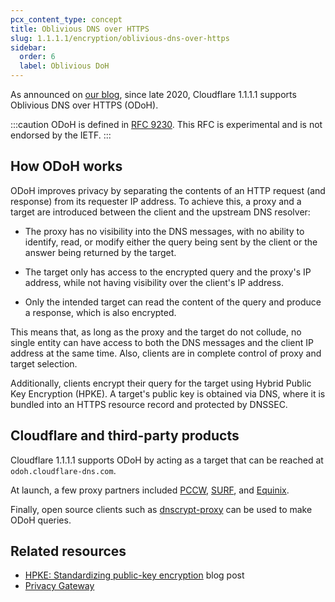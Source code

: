 ```yaml
---
pcx_content_type: concept
title: Oblivious DNS over HTTPS
slug: 1.1.1.1/encryption/oblivious-dns-over-https
sidebar:
  order: 6
  label: Oblivious DoH
---
```


As announced on [our blog](https://blog.cloudflare.com/oblivious-dns/), since late 2020, Cloudflare 1.1.1.1 supports Oblivious DNS over HTTPS (ODoH).

:::caution
ODoH is defined in [RFC 9230](https://www.rfc-editor.org/rfc/rfc9230.html). This RFC is experimental and is not endorsed by the IETF.
:::

## How ODoH works

ODoH improves privacy by separating the contents of an HTTP request (and response) from its requester IP address. To achieve this, a proxy and a target are introduced between the client and the upstream DNS resolver:

- The proxy has no visibility into the DNS messages, with no ability to identify, read, or modify either the query being sent by the client or the answer being returned by the target.

- The target only has access to the encrypted query and the proxy's IP address, while not having visibility over the client's IP address.

- Only the intended target can read the content of the query and produce a response, which is also encrypted.

This means that, as long as the proxy and the target do not collude, no single entity can have access to both the DNS messages and the client IP address at the same time. Also, clients are in complete control of proxy and target selection.

Additionally, clients encrypt their query for the target using Hybrid Public Key Encryption (HPKE). A target's public key is obtained via DNS, where it is bundled into an HTTPS resource record and protected by DNSSEC.

## Cloudflare and third-party products

Cloudflare 1.1.1.1 supports ODoH by acting as a target that can be reached at `odoh.cloudflare-dns.com`.

At launch, a few proxy partners included [PCCW](https://www.pccw.com/), [SURF](https://www.surf.nl/), and [Equinix](https://www.equinix.com/).

Finally, open source clients such as [dnscrypt-proxy](https://github.com/DNSCrypt/dnscrypt-proxy) can be used to make ODoH queries.

## Related resources

- [HPKE: Standardizing public-key encryption](https://blog.cloudflare.com/hybrid-public-key-encryption/) blog post
- [Privacy Gateway](/privacy-gateway/)